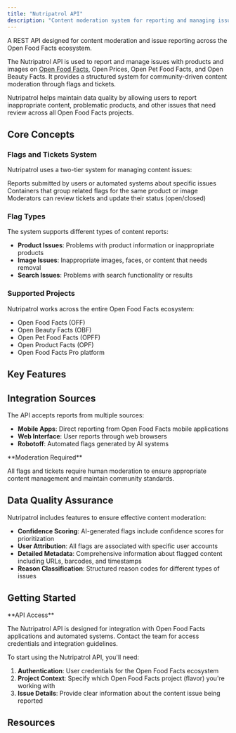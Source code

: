 ```yaml
---
title: "Nutripatrol API"
description: "Content moderation system for reporting and managing issues with products and images across Open Food Facts ecosystem"
---
```



A REST API designed for content moderation and issue reporting across the Open Food Facts ecosystem.

The Nutripatrol API is used to report and manage issues with products and images on [Open Food Facts](https://world.openfoodfacts.org/), Open Prices, Open Pet Food Facts, and Open Beauty Facts. It provides a structured system for community-driven content moderation through flags and tickets.

<Callout type="info">
  Nutripatrol helps maintain data quality by allowing users to report inappropriate content, problematic products, and other issues that need review across all Open Food Facts projects.
</Callout>

## Core Concepts

### Flags and Tickets System

Nutripatrol uses a two-tier system for managing content issues:

<Steps>
  <Step title="Flags">
    Reports submitted by users or automated systems about specific issues
  </Step>
  <Step title="Tickets">
    Containers that group related flags for the same product or image
  </Step>
  <Step title="Review Process">
    Moderators can review tickets and update their status (open/closed)
  </Step>
</Steps>

### Flag Types

The system supports different types of content reports:

- **Product Issues**: Problems with product information or inappropriate products
- **Image Issues**: Inappropriate images, faces, or content that needs removal
- **Search Issues**: Problems with search functionality or results

### Supported Projects

Nutripatrol works across the entire Open Food Facts ecosystem:

- Open Food Facts (OFF)
- Open Beauty Facts (OBF)
- Open Pet Food Facts (OPFF)
- Open Product Facts (OPF)
- Open Food Facts Pro platform

## Key Features

<Cards>
  <Card
    title="Flag Management"
    href="/docs/nutripatrol/unknown/create_flag_api_v1_flags_post"
    description="Create and manage content flags with detailed reporting information"
  />
  <Card
    title="Ticket System"
    href="/docs/nutripatrol/unknown/create_ticket_api_v1_tickets_post"
    description="Organize and track issues through structured ticket management"
  />
  <Card
    title="Batch Operations"
    href="/docs/nutripatrol/unknown/get_flags_by_ticket_batch_api_v1_flags_batch_post"
    description="Efficient bulk operations for handling multiple flags and tickets"
  />
  <Card
    title="Status Management"
    href="/docs/nutripatrol/unknown/update_ticket_status_api_v1_tickets__ticket_id__status_put"
    description="Update ticket status for effective issue resolution tracking"
  />
</Cards>

## Integration Sources

The API accepts reports from multiple sources:

- **Mobile Apps**: Direct reporting from Open Food Facts mobile applications
- **Web Interface**: User reports through web browsers
- **Robotoff**: Automated flags generated by AI systems

<Callout type="warn">
  **Moderation Required**
  
  All flags and tickets require human moderation to ensure appropriate content management and maintain community standards.
</Callout>

## Data Quality Assurance

Nutripatrol includes features to ensure effective content moderation:

- **Confidence Scoring**: AI-generated flags include confidence scores for prioritization
- **User Attribution**: All flags are associated with specific user accounts
- **Detailed Metadata**: Comprehensive information about flagged content including URLs, barcodes, and timestamps
- **Reason Classification**: Structured reason codes for different types of issues

## Getting Started

<Callout type="info">
**API Access**

The Nutripatrol API is designed for integration with Open Food Facts applications and automated systems. Contact the team for access credentials and integration guidelines.

</Callout>

To start using the Nutripatrol API, you'll need:

1. **Authentication**: User credentials for the Open Food Facts ecosystem
2. **Project Context**: Specify which Open Food Facts project (flavor) you're working with
3. **Issue Details**: Provide clear information about the content issue being reported

## Resources

<Cards>
  <Card
    title="API Status"
    href="/docs/nutripatrol/unknown/status_api_v1_status_get"
    description="Check the current health and status of the Nutripatrol API"
  />
  <Card
    title="Open Food Facts"
    href="https://world.openfoodfacts.org/"
    description="Learn more about the Open Food Facts project and community"
  />
</Cards>
